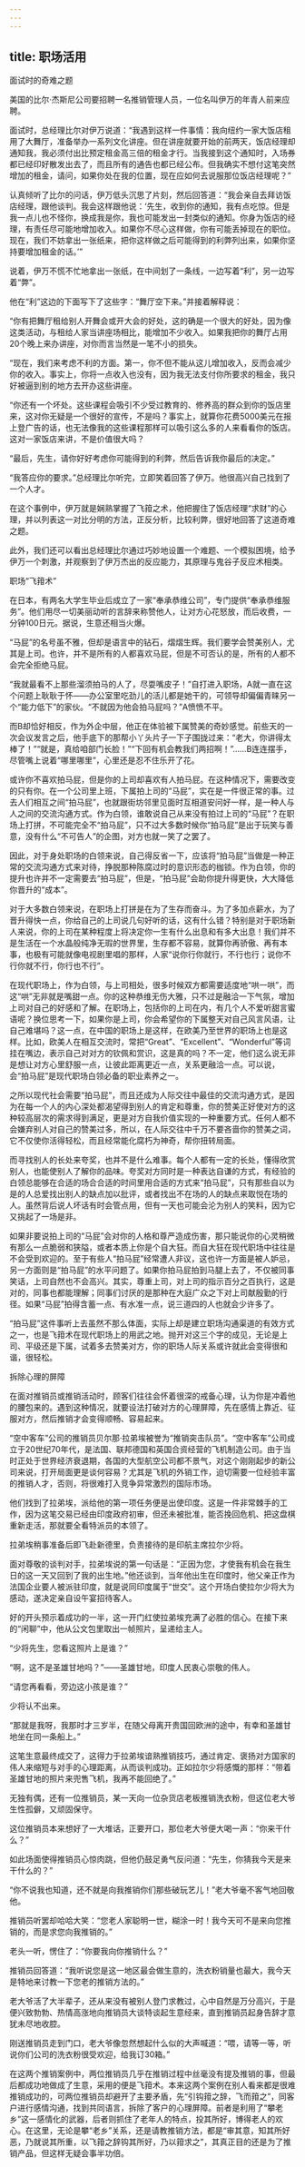 ```yaml
---
---
---
```

title: 职场活用
---




面试时的奇难之题

美国的比尔·杰斯尼公司要招聘一名推销管理人员，一位名叫伊万的年青人前来应聘。

面试时，总经理比尔对伊万说道：“我遇到这样一件事情：我向纽约一家大饭店租用了大舞厅，准备举办一系列文化讲座。但在讲座就要开始的前两天，饭店经理却通知我，我必须付出比预定租金高三倍的租金才行。当我接到这个通知时，入场券都已经印好散发出去了，而且所有的通告也都已经公布。但我确实不想付这笔突然增加的租金，请问，如果你处在我的位置，现在应如何去说服那位饭店经理呢？”

认真倾听了比尔的问话，伊万低头沉思了片刻，然后回答道：“我会亲自去拜访饭店经理，跟他谈判。我会这样跟他说：‘先生，收到你的通知，我有点吃惊。但是我一点儿也不怪你，换成我是你，我也可能发出一封类似的通知。你身为饭店的经理，有责任尽可能地增加收入。如果你不尽心这样做，你有可能丢掉现在的职位。现在，我们不妨拿出一张纸来，把你这样做之后可能得到的利弊列出来，如果你坚持要增加租金的话。’”

说着，伊万不慌不忙地拿出一张纸，在中间划了一条线，一边写着“利”，另一边写着“弊”。

他在“利”这边的下面写下了这些字：“舞厅空下来。”并接着解释说：

“你有把舞厅租给别人开舞会或开大会的好处，这的确是一个很大的好处，因为像这类活动，与租给人家当讲座场相比，能增加不少收入。如果我把你的舞厅占用20个晚上来办讲座，对你而言当然是一笔不小的损失。

“现在，我们来考虑不利的方面。第一，你不但不能从这儿增加收入，反而会减少你的收入。事实上，你将一点收入也没有，因为我无法支付你所要求的租金，我只好被逼到别的地方去开办这些讲座。

“你还有一个坏处。这些课程会吸引不少受过教育的、修养高的群众到你的饭店里来，这对你无疑是一个很好的宣传，不是吗？事实上，就算你花费5000美元在报上登广告的话，也无法像我的这些课程那样可以吸引这么多的人来看看你的饭店。这对一家饭店来讲，不是价值很大吗？

“最后，先生，请你好好考虑你可能得到的利弊，然后告诉我你最后的决定。”

“我答应你的要求。”总经理比尔听完，立即笑着回答了伊万。他很高兴自己找到了一个人才。

在这个事例中，伊万就是娴熟掌握了飞箝之术，他把握住了饭店经理“求财”的心理，并以列表这一对比分明的方法，正反分析，比较利弊，很好地回答了这道奇难之题。

此外，我们还可以看出总经理比尔通过巧妙地设置一个难题、一个模拟困境，给予伊万一个刺激，并观察到了伊万杰出的反应能力，其原理与鬼谷子反应术相类。


职场“飞箝术”

在日本，有两名大学生毕业后成立了一家“奉承恭维公司”，专门提供“奉承恭维服务”。他们用尽一切美丽动听的言辞来称赞他人，让对方心花怒放，而后收费，一分钟100日元。据说，生意还相当火爆。

“马屁”的名号虽不雅，但却是语言中的钻石，熠熠生辉。我们要学会赞美别人，尤其是上司。也许，并不是所有的人都喜欢马屁，但是不可否认的是，所有的人都不会完全拒绝马屁。

“我就最看不上那些溜须拍马的人了，尽耍嘴皮子！”自打进入职场，A就一直在这个问题上耿耿于怀——办公室里吃劲儿的活儿都是她干的，可领导却偏偏青睐另一个“能力低下”的家伙。“不就因为他会拍马屁吗？”A愤愤不平。

而B却恰好相反，作为外企中层，他正在体验被下属赞美的奇妙感觉。前些天的一次会议发言之后，他手底下的那帮小丫头片子一下子围拢过来：“老大，你讲得太棒了！”“就是，真给咱部门长脸！”“下回有机会教我们两招啊！”……B连连摆手，尽管嘴上说着“哪里哪里”，心里还是忍不住乐开了花。

或许你不喜欢拍马屁，但是你的上司却喜欢有人拍马屁。在这种情况下，需要改变的只有你。在一个公司里上班，下属拍上司的“马屁”，实在是一件很正常的事。过去人们相互之间“拍马屁”，也就跟街坊邻里见面时互相道安问好一样，是一种人与人之间的交流沟通方式。作为白领，谁敢说自己从来没有拍过上司的“马屁”？在职场上打拼，不可能完全不“拍马屁”，只不过大多数时候你“拍马屁”是出于玩笑与善意，没有什么“不可告人”的企图，对方也就一笑了之罢了。

因此，对于身处职场的白领来说，自己得反省一下，应该将“拍马屁”当做是一种正常的交流沟通方式来对待，挣脱那种陈腐过时的意识形态的枷锁。作为白领，你的提升也许并不一定需要去“拍马屁”，但是，“拍马屁”会助你提升得更快，大大降低你晋升的“成本”。

对于大多数白领来说，在职场上打拼是在为了生存而奋斗。为了多加点薪水，为了晋升得快一点，你给自己的上司说几句好听的话，这有什么错？特别是对于职场新人来说，你的上司在某种程度上将决定你一生有什么出息和有多大出息！我们并不是生活在一个水晶般纯净无瑕的世界里，生存都不容易，就算你再骄傲、再有本事，也极有可能就像电视剧里唱的那样，人家“说你行你就行，不行也行；说你不行你就不行，你行也不行”。

在现代职场上，作为白领，与上司相处，很多时候双方都需要适度地“哄一哄”，而这“哄”无非就是嘴甜一点。你的这种恭维无伤大雅，只不过是融洽一下气氛，增加上司对自己的好感和了解。在职场上，包括你的上司在内，有几个人不爱听甜言蜜语呢？换位思考一下，如果你是上司，你会希望你的下属整天对自己风言风语，让自己难堪吗？这一点，在中国的职场上是这样，在欧美乃至世界的职场上也是这样。比如，欧美人在相互交流时，常把“Great”、“Excellent”、“Wonderful”等词挂在嘴边，表示自己对对方的钦佩和赏识，这是真的吗？不一定，他们这么说无非是想让对方心里舒服一点，让彼此距离更近一点，关系更融洽一点。可以说，会“拍马屁”是现代职场白领必备的职业素养之一。

之所以现代社会需要“拍马屁”，而且还成为人际交往中最佳的交流沟通方式，是因为在每一个人的内心深处都渴望得到别人的肯定和尊重，你的赞美正好使对方的这种较高层次的需求得到满足，更是对方自我价值实现的一种重要方式。任何人都不会嫌弃别人对自己的赞美过多，所以，在人际交往中千万不要吝啬你的赞美之词，它不仅使你活得轻松，而且经常能化腐朽为神奇，帮你扭转局面。

而寻找别人的长处来夸奖，也并不是什么难事。每个人都有一定的长处，懂得欣赏别人，也能使别人了解你的品味。夸奖对方同时是一种表达自谦的方式，有经验的白领总能够在合适的场合合适的时间里用合适的方式来“拍马屁”，只有那些自以为是的人总爱找出别人的缺点加以批评，或者找出不在场的人的缺点来取悦在场的人。虽然背后说人坏话有时会管点用，但有一天也可能会沦为别人的笑料，因为它又挑起了一场是非。

如果非要说拍上司的“马屁”会对你的人格和尊严造成伤害，那只能说你的心灵稍微有那么一点脆弱和狭隘，或者本质上你是个自大狂。而自大狂在现代职场中往往是不会受到欢迎的。至于有些人“拍马屁”经常遭人非议，这也许一方面是被人妒忌，另一方面则是“拍马屁”的水平问题了。如果你拍马屁拍到马腿上去了，不仅被同事笑话，上司自然也不会高兴。其实，尊重上司，对上司的指示百分之百执行，这是对的，同事也都能理解；同事们讨厌的是那种在大庭广众之下对上司献殷勤的行径。如果“马屁”拍得含蓄一点、有水准一点，说三道四的人也就会少许多了。

“拍马屁”这件事听上去虽然不那么体面，实际上却是建立职场沟通渠道的有效方式之一，也是飞箝术在现代职场上的用武之地。抛开对这三个字的成见，无论是上司、平级还是下属，试着多去赞美对方，你的职场人际关系或许就此会变得很和谐，很轻松。


拆除心理的屏障

在面对推销员或推销活动时，顾客们往往会怀着很深的戒备心理，认为你是冲着他的腰包来的。遇到这种情况，就要设法打破对方的心理屏障，先在感情上靠近、征服对方，然后推销才会变得顺畅、容易起来。

“空中客车”公司的推销员贝尔那·拉弟埃被誉为“推销突击队员”。“空中客车”公司成立于20世纪70年代，是法国、联邦德国和英国合资经营的飞机制造公司。由于当时正处于世界经济衰退期，各国的大型航空公司都不景气，对这个刚刚起步的新公司来说，打开局面更是谈何容易？尤其是飞机的外销工作，迫切需要一位经验丰富的推销人才，否则，将很难打入竞争异常激烈的国际市场。

他们找到了拉弟埃，派给他的第一项任务便是出使印度。这是一件非常棘手的工作，因为这笔交易已经由印度政府初审，但还未被批准，能否挽回危机、把这盘棋重新走活，那就要全看特派员的本领了。

拉弟埃稍事准备后即飞赴新德里，负责接待的是印航主席拉尔少将。

面对尊敬的谈判对手，拉弟埃说的第一句话是：“正因为您，才使我有机会在我生日的这一天又回到了我的出生地。”他还谈到，当年他出生在印度时，他父亲正作为法国企业要人被派驻印度，就是说同印度属于“世交”。这个开场白使拉尔少将大为感动，遂决定亲自设午宴招待客人。

好的开头预示着成功的一半，这一开门红使拉弟埃充满了必胜的信心。在接下来的“闲聊”中，他从公文包里取出一帧照片，呈递给主人。

“少将先生，您看这照片上是谁？”

“啊，这不是圣雄甘地吗？”——圣雄甘地，印度人民衷心崇敬的伟人。

“请您再看看，旁边这小孩是谁？”

少将认不出来。

“那就是我呀，我那时才三岁半，在随父母离开贵国回欧洲的途中，有幸和圣雄甘地坐在同一条船上。”

这笔生意最终成交了，这得力于拉弟埃谙熟推销技巧，通过肯定、褒扬对方国家的伟人来缩短与对手的心理距离，从而谈判成功。正如拉尔少将感慨的那样：“带着圣雄甘地的照片来兜售飞机，我再不能回绝了。”

无独有偶，还有一位推销员，某一天向一位杂货店老板推销洗衣粉，但这位老大爷生性孤僻，又顽固保守。

这位推销员本来想好了一大堆话，正要开口，那位老大爷便大喝一声：“你来干什么？”

如此场面使得推销员心惊肉跳，但他仍鼓足勇气反问道：“先生，你猜我今天是来干什么的？”

“你不说我也知道，还不就是向我推销你们那些破玩艺儿！”老大爷毫不客气地回敬他。

推销员听罢却哈哈大笑：“您老人家聪明一世，糊涂一时！我今天可不是来向您推销的，而是求您向我推销的。”

老头一听，愣住了：“你要我向你推销什么？”

推销员回答道：“我听说您是这一地区最会做生意的，洗衣粉销量也最大，我今天是特地来讨教一下您老的推销方法的。”

老大爷活了大半辈子，还从来没有被别人登门求教过，心中自然是万分高兴，于是便兴致勃勃、热情高涨地向推销员大谈特谈起生意经来，直到推销员起身告辞才意犹未尽地收腔。

刚送推销员走到门口，老大爷像忽然想起什么似的大声喊道：“喂，请等一等，听说你们公司的洗衣粉很受欢迎，给我订30箱。”

在这两个推销案例中，两位推销员几乎在推销过程中丝毫没有提及推销的事，但最后都成功地做成了生意，采用的便是飞箝术。本来这两个案例在别人看来都是很难推销成功的，可两位推销员却避开了主要矛盾，先“引钩箝之辞，飞而箝之”，同客户进行感情沟通，找到共同语言，拆除了客户的心理屏障。前者是利用了“攀老乡”这一感情化的武器，后者则抓住了老年人的特点，投其所好，博得老人的欢心。在这里，无论是攀“老乡”关系，还是请教推销方法，都是“审其意，知其所好恶，乃就说其所重，以飞箝之辞钩其所好，乃以箝求之”，其真正目的还是为了推销产品，但这样无疑会事半功倍。